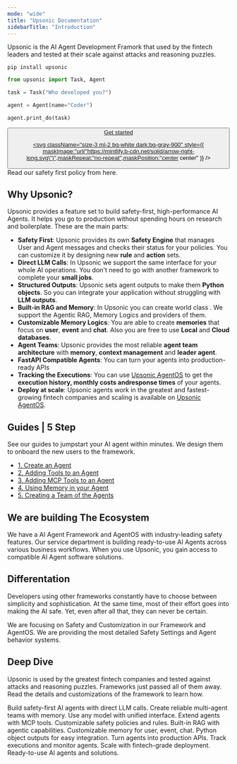 ```yaml
---
mode: "wide"
title: "Upsonic Documentation"
sidebarTitle: "Introduction"
---
```


Upsonic is the AI Agent Development Framork that used by the fintech leaders and tested at their scale against attacks and reasoning puzzles.

```shellscript
pip install upsonic
```

```python
from upsonic import Task, Agent

task = Task("Who developed you?")

agent = Agent(name="Coder")

agent.print_do(task)
```

<a href="/get-started/quickstart">
<button type="button" className="px-5 flex items-center font-medium text-sm rounded-full py-2 shadow-sm text-white dark:text-gray-900 bg-primary-dark dark:bg-primary-light hover:opacity-[0.9] hover:bg-primary justify-center">
Get started

<svg className="size-3 ml-2 bg-white dark:bg-gray-900" style={{ maskImage:"url(\"https://mintlify.b-cdn.net/solid/arrow-right-long.svg\")",maskRepeat:"no-repeat",maskPosition:"center center" }} />

</button>

</a>

<Info>
  Read our safety first policy from here.
</Info>

## Why Upsonic?

Upsonic provides a feature set to build safety-first, high-performance AI Agents. It helps you go to production without spending hours on research and boilerplate. These are the main parts:

- **Safety First**: Upsonic provides its own **Safety Engine** that manages User and Agent messages and checks their status for your policies. You can customize it by designing new **rule** and **action** sets.
- **Direct LLM Calls**: In Upsonic we support the same interface for your whole AI operations. You don't need to go with another framework to complete your **small jobs**.
- **Structured Outputs**: Upsonic sets agent outputs to make them **Python objects**. So you can integrate your application without struggling with **LLM outputs**.
- **Built-in RAG and Memory**: In Upsonic you can create world class . We support the Agentic RAG, Memory Logics and providers of them.
- **Customizable Memory Logics**: You are able to create **memories** that focus on **user**, **event** and **chat**. Also you are free to use **Local** and **Cloud databases**.
- **Agent Teams**: Upsonic provides the most reliable **agent team architecture** with **memory**, **context management** and **leader agent**.
- **FastAPI Compatible Agents**: You can turn your agents into production-ready APIs
- **Tracking the Executions**: You can use <u>Upsonic AgentOS</u> to get the ****execution history, monthly costs andresponse times****  of your agents.
- **Deploy at scale**: Upsonic agents work in the greatest and fastest-growing fintech companies and scaling is available on <u>Upsonic AgentOS</u>.

## Guides | 5 Step

See our guides to jumpstart your AI agent within minutes. We design them to onboard the new users to the framework.

- [1. Create an Agent](/concepts/agent)
- [2. Adding Tools to an Agent](/concepts/agent)
- [3. Adding MCP Tools to an Agent](/concepts/agent)
- [4. Using Memory in your Agent](/concepts/agent)
- [5. Creating a Team of the Agents](/concepts/agent)

## We are building The Ecosystem

We have a AI Agent Framework and AgentOS with industry-leading safety features. Our service department is building ready-to-use AI Agents across various business workflows. When you use Upsonic, you gain access to compatible AI Agent software solutions.

## Differentation

Developers using other frameworks constantly have to choose between simplicity and sophistication. At the same time, most of their effort goes into making the AI safe. Yet, even after all that, they can never be certain.

We are focusing on Safety and Customization in our Framework and AgentOS. We are providing the most detailed Safety Settings and Agent behavior systems.

## Deep Dive

Upsonic is used by the greatest fintech companies and tested against attacks and reasoning puzzles. Frameworks just passed all of them away. Read the details and customizations of the framework to learn how.

<CardGroup cols={3}>
  <Card title="Agents" icon="robot" href="/agents">
    Build safety-first AI agents with direct LLM calls.
  </Card>
  <Card title="Teams" icon="users" href="/teams">
    Create reliable multi-agent teams with memory.
  </Card>
  <Card title="Models" icon="box" href="/models">
    Use any model with unified interface.
  </Card>
  <Card title="Tools" icon="wrench" href="/tools">
    Extend agents with MCP tools.
  </Card>
  <Card title="Safety Engine" icon="shield-check" href="/safety">
    Customizable safety policies and rules.
  </Card>
  <Card title="Knowledge Base" icon="database" href="/knowledge">
    Built-in RAG with agentic capabilities.
  </Card>
  <Card title="Memory" icon="lightbulb" href="/agents/memory">
    Customizable memory for user, event, chat.
  </Card>
  <Card title="Structured Outputs" icon="code" href="/outputs">
    Python object outputs for easy integration.
  </Card>
  <Card title="FastAPI Integration" icon="api" href="/api">
    Turn agents into production APIs.
  </Card>
  <Card title="AgentOS" icon="monitor" href="/agentos">
    Track executions and monitor agents.
  </Card>
  <Card title="Deployment" icon="rocket" href="/deployment">
    Scale with fintech-grade deployment.
  </Card>
  <Card title="Ecosystem" icon="network" href="/ecosystem">
    Ready-to-use AI agents and solutions.
  </Card>
</CardGroup>

## 